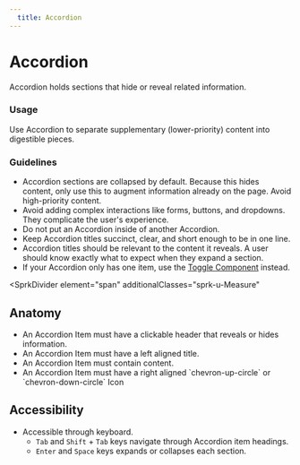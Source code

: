 ```yaml
---
  title: Accordion
---
```


# Accordion

Accordion holds sections that hide or reveal related information.

<ComponentPreview
  componentName="accordion--default-story"
  hasReact
  hasAngular
  hasHTML
/>

### Usage

Use Accordion to separate supplementary (lower-priority) content into digestible pieces.

### Guidelines

- Accordion sections are collapsed by default. Because this hides content, only use this to augment information already on the page. Avoid high-priority content.
- Avoid adding complex interactions like forms, buttons, and dropdowns. They complicate the user's experience.
- Do not put an Accordion inside of another Accordion.
- Keep Accordion titles succinct, clear, and short enough to be in one line.
- Accordion titles should be relevant to the content it reveals. A user should know exactly what to expect when they expand a section.
- If your Accordion only has one item, use the [Toggle Component](https://sparkdesignsystem.com/using-spark/components/toggle) instead.

<SprkDivider
 element="span"
 additionalClasses="sprk-u-Measure"
></SprkDivider>

## Anatomy

- An Accordion Item must have a clickable header that reveals or hides information.
- An Accordion Item must have a left aligned title.
- An Accordion Item must contain content.
- An Accordion Item must have a right aligned \`chevron-up-circle\` or \`chevron-down-circle\` Icon

## Accessibility

- Accessible through keyboard.
  - `Tab` and `Shift` + `Tab` keys navigate through Accordion item headings.
  - `Enter` and `Space` keys expands or collapses each section.
